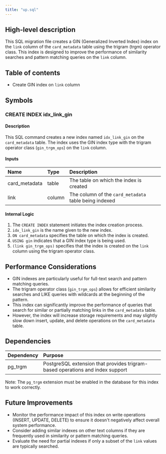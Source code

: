 ```yaml
---
title: "up.sql"
---
```


## High-level description
This SQL migration file creates a GIN (Generalized Inverted Index) index on the `link` column of the `card_metadata` table using the trigram (trgm) operator class. This index is designed to improve the performance of similarity searches and pattern matching queries on the `link` column.

## Table of contents
- Create GIN index on `link` column

## Symbols

### CREATE INDEX idx_link_gin
#### Description
This SQL command creates a new index named `idx_link_gin` on the `card_metadata` table. The index uses the GIN index type with the trigram operator class (`gin_trgm_ops`) on the `link` column.

#### Inputs
| Name | Type | Description |
|:-----|:-----|:------------|
| card_metadata | table | The table on which the index is created |
| link | column | The column of the `card_metadata` table being indexed |

#### Internal Logic
1. The `CREATE INDEX` statement initiates the index creation process.
2. `idx_link_gin` is the name given to the new index.
3. `ON card_metadata` specifies the table on which the index is created.
4. `USING gin` indicates that a GIN index type is being used.
5. `(link gin_trgm_ops)` specifies that the index is created on the `link` column using the trigram operator class.

## Performance Considerations
- GIN indexes are particularly useful for full-text search and pattern matching queries.
- The trigram operator class (`gin_trgm_ops`) allows for efficient similarity searches and LIKE queries with wildcards at the beginning of the pattern.
- This index can significantly improve the performance of queries that search for similar or partially matching links in the `card_metadata` table.
- However, the index will increase storage requirements and may slightly slow down insert, update, and delete operations on the `card_metadata` table.

## Dependencies
| Dependency | Purpose |
|:-----------|:--------|
| pg_trgm | PostgreSQL extension that provides trigram-based operations and index support |

Note: The `pg_trgm` extension must be enabled in the database for this index to work correctly.

## Future Improvements
- Monitor the performance impact of this index on write operations (INSERT, UPDATE, DELETE) to ensure it doesn't negatively affect overall system performance.
- Consider adding similar indexes on other text columns if they are frequently used in similarity or pattern matching queries.
- Evaluate the need for partial indexes if only a subset of the `link` values are typically searched.